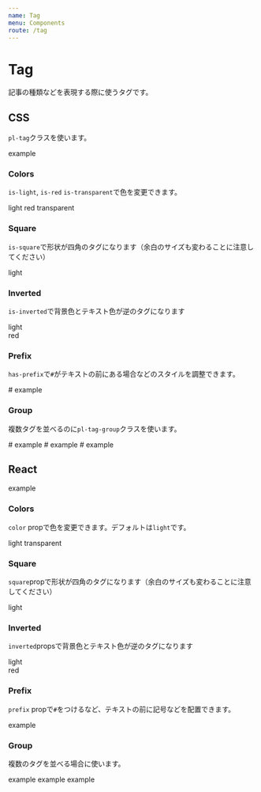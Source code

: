```yaml
---
name: Tag
menu: Components
route: /tag
---
```



# Tag

記事の種類などを表現する際に使うタグです。

## CSS

`pl-tag`クラスを使います。

<Playground>
  <span className="pl-tag is-light">example</span>
</Playground>

### Colors

`is-light`, `is-red` `is-transparent`で色を変更できます。

<Playground>
  <span className="pl-tag is-light">light</span>
  <span className="pl-tag is-red">red</span>
  <InlineBox colored>
    <span className="pl-tag is-transparent">transparent</span>
  </InlineBox>
</Playground>

### Square

`is-square`で形状が四角のタグになります（余白のサイズも変わることに注意してください）

<Playground>
  <span className="pl-tag is-light is-square">light</span>
</Playground>

### Inverted

`is-inverted`で背景色とテキスト色が逆のタグになります

<Playground>
  <div>
    <span className="pl-tag is-light is-square is-inverted">light</span>
  </div>
  <div>
    <span className="pl-tag is-red is-square is-inverted">red</span>
  </div>
</Playground>

### Prefix

`has-prefix`で`#`がテキストの前にある場合などのスタイルを調整できます。

<Playground>
  <span className="pl-tag is-light has-prefix"># example</span>
</Playground>

### Group

複数タグを並べるのに`pl-tag-group`クラスを使います。

<Playground>
  <span className="pl-tag-group">
    <span className="pl-tag is-light has-prefix"># example</span>
    <span className="pl-tag is-light has-prefix"># example</span>
    <span className="pl-tag is-light has-prefix"># example</span>
  </span>
</Playground>

## React

<Playground>
  <Tag>example</Tag>
</Playground>

### Colors

`color` propで色を変更できます。デフォルトは`light`です。

<Playground>
  <Tag color='light'>light</Tag>
  <InlineBox colored>
    <Tag color="transparent">transparent</Tag>
  </InlineBox>
</Playground>

### Square

`square`propで形状が四角のタグになります（余白のサイズも変わることに注意してください）

<Playground>
  <Tag color='light' square>light</Tag>
</Playground>

### Inverted

`inverted`propsで背景色とテキスト色が逆のタグになります

<Playground>
  <div>
    <Tag color='light' square inverted>light</Tag>
  </div>
  <div>
    <Tag color='red' square inverted>red</Tag>
  </div>
</Playground>

### Prefix

`prefix` propで`#`をつけるなど、テキストの前に記号などを配置できます。

<Playground>
  <Tag prefix='#'>example</Tag>
</Playground>

### Group

複数のタグを並べる場合に使います。

<Playground>
  <Tag.Group>
    <Tag prefix='#'>example</Tag>
    <Tag prefix='#'>example</Tag>
    <Tag prefix='#'>example</Tag>
  </Tag.Group>
</Playground>